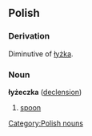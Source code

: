 ==Polish==
[[Category:Polish nouns]]
===Derivation===
Diminutive of [[łyżka]].

===Noun===
'''łyżeczka''' {{f}} ([[Wiktionary Appendix:Polish hard feminine noun declension|declension]])
# [[spoon]]